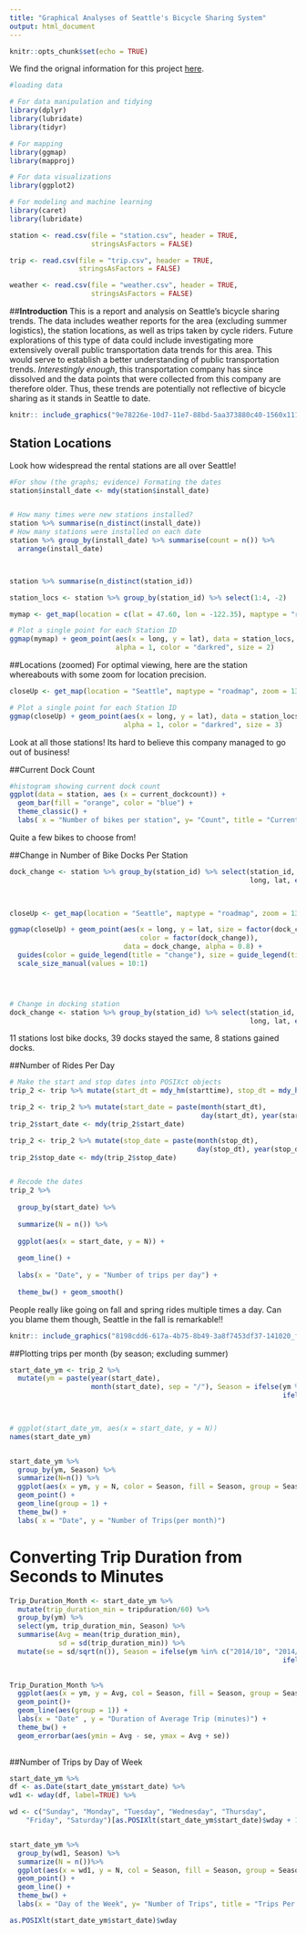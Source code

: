```yaml
---
title: "Graphical Analyses of Seattle's Bicycle Sharing System"
output: html_document
---
```



```r
knitr::opts_chunk$set(echo = TRUE)
```



We find the orignal information for this project [here](https://proquestionasker.github.io/projects/2016/11/10/bicyclesseattle/).



```r
#loading data

# For data manipulation and tidying
library(dplyr)
library(lubridate)
library(tidyr)

# For mapping
library(ggmap)
library(mapproj)

# For data visualizations
library(ggplot2)

# For modeling and machine learning
library(caret)
library(lubridate)

station <- read.csv(file = "station.csv", header = TRUE, 
                    stringsAsFactors = FALSE)

trip <- read.csv(file = "trip.csv", header = TRUE, 
                 stringsAsFactors = FALSE)

weather <- read.csv(file = "weather.csv", header = TRUE, 
                    stringsAsFactors = FALSE)
```
##**Introduction** 
This is a report and analysis on Seattle's bicycle sharing trends. The data includes weather reports for the area (excluding summer logistics), the station locations, as well as trips taken by cycle riders. Future explorations of this type of data could include investigating more extensively overall public transportation data trends for this area. This would serve to establish a better understanding of public transportation trends. *Interestingly enough*, this transportation company has since dissolved and the data points that were collected from this company are therefore older. Thus, these trends are potentially not reflective of bicycle sharing as it stands in Seattle to date.

```r
knitr:: include_graphics("9e78226e-10d7-11e7-88bd-5aa373880c40-1560x1112.jpg")
```

## **Station Locations**
Look how widespread the rental stations are all over Seattle!

```r
#For show (the graphs; evidence) Formating the dates
station$install_date <- mdy(station$install_date)


# How many times were new stations installed?
station %>% summarise(n_distinct(install_date))
# How many stations were installed on each date
station %>% group_by(install_date) %>% summarise(count = n()) %>% 
  arrange(install_date)



station %>% summarise(n_distinct(station_id))

station_locs <- station %>% group_by(station_id) %>% select(1:4, -2)

mymap <- get_map(location = c(lat = 47.60, lon = -122.35), maptype = "roadmap", zoom = 12)

# Plot a single point for each Station ID
ggmap(mymap) + geom_point(aes(x = long, y = lat), data = station_locs, 
                          alpha = 1, color = "darkred", size = 2)
```

##Locations (zoomed)
For optimal viewing, here are the station whereabouts with some zoom for location precision.
```r
closeUp <- get_map(location = "Seattle", maptype = "roadmap", zoom = 13)

# Plot a single point for each Station ID
ggmap(closeUp) + geom_point(aes(x = long, y = lat), data = station_locs, 
                            alpha = 1, color = "darkred", size = 3)
```


Look at all those stations! Its hard to believe this company managed to go out of business!


##Current Dock Count

```r
#histogram showing current dock count
ggplot(data = station, aes (x = current_dockcount)) +
  geom_bar(fill = "orange", color = "blue") +
  theme_classic() +
  labs( x = "Number of bikes per station", y= "Count", title = "Current Dock Count")
```
Quite a few bikes to choose from!




##Change in Number of Bike Docks Per Station

```r
dock_change <- station %>% group_by(station_id) %>% select(station_id, 
                                                           long, lat, ends_with("dockcount")) %>% mutate(dock_change = current_dockcount - 
                                                                                                           install_dockcount)


closeUp <- get_map(location = "Seattle", maptype = "roadmap", zoom = 13)

ggmap(closeUp) + geom_point(aes(x = long, y = lat, size = factor(dock_change), 
                                color = factor(dock_change)), 
                            data = dock_change, alpha = 0.8) + 
  guides(color = guide_legend(title = "change"), size = guide_legend(title = "change")) + 
  scale_size_manual(values = 10:1)




# Change in docking station 
dock_change <- station %>% group_by(station_id) %>% select(station_id, 
                                                           long, lat, ends_with("dockcount")) %>% mutate(dock_change = current_dockcount -     install_dockcount)


```


11 stations lost bike docks, 39 docks stayed the same, 8 stations gained docks.


##Number of Rides Per Day
```r
# Make the start and stop dates into POSIXct objects
trip_2 <- trip %>% mutate(start_dt = mdy_hm(starttime), stop_dt = mdy_hm(stoptime))

trip_2 <- trip_2 %>% mutate(start_date = paste(month(start_dt), 
                                               day(start_dt), year(start_dt), sep = "/"))
trip_2$start_date <- mdy(trip_2$start_date)

trip_2 <- trip_2 %>% mutate(stop_date = paste(month(stop_dt), 
                                              day(stop_dt), year(stop_dt), sep = "/"))
trip_2$stop_date <- mdy(trip_2$stop_date)


# Recode the dates
trip_2 %>% 
  
  group_by(start_date) %>%
  
  summarize(N = n()) %>%
  
  ggplot(aes(x = start_date, y = N)) + 
  
  geom_line() + 
  
  labs(x = "Date", y = "Number of trips per day") + 
  
  theme_bw() + geom_smooth()


```
People really like going on fall and spring rides multiple times a day. Can you blame them though, Seattle in the fall is remarkable!!

```r
knitr:: include_graphics("8198cdd6-617a-4b75-8b49-3a8f7453df37-141020_fall_october_lg2.jpg")
```

##Plotting trips per month (by season; excluding summer)

```r
start_date_ym <- trip_2 %>% 
  mutate(ym = paste(year(start_date), 
                    month(start_date), sep = "/"), Season = ifelse(ym %in% c("2014/10", "2014/11"), "Fall",
                                                                   ifelse(ym %in% c("2014/12", "2015/1", "2015/2"), "Winter",
                                                                          ifelse(ym %in% c("2015/3", "2015/4", "2015/5"), "Spring", "Summer"))))


# ggplot(start_date_ym, aes(x = start_date, y = N))
names(start_date_ym)


start_date_ym %>%
  group_by(ym, Season) %>%
  summarize(N=n()) %>%
  ggplot(aes(x = ym, y = N, color = Season, fill = Season, group = Season)) + 
  geom_point() +
  geom_line(group = 1) + 
  theme_bw() +
  labs( x = "Date", y = "Number of Trips(per month)")
```



# Converting Trip Duration from Seconds to Minutes 

```r
Trip_Duration_Month <- start_date_ym %>% 
  mutate(trip_duration_min = tripduration/60) %>% 
  group_by(ym) %>% 
  select(ym, trip_duration_min, Season) %>% 
  summarise(Avg = mean(trip_duration_min), 
            sd = sd(trip_duration_min)) %>% 
  mutate(se = sd/sqrt(n()), Season = ifelse(ym %in% c("2014/10", "2014/11"), "Fall",
                                                                   ifelse(ym %in% c("2014/12", "2015/1", "2015/2"), "Winter",
                                                                          ifelse(ym %in% c("2015/3", "2015/4", "2015/5"), "Spring", "Summer"))))

Trip_Duration_Month %>%
  ggplot(aes(x = ym, y = Avg, col = Season, fill = Season, group = Season)) + 
  geom_point()+
  geom_line(aes(group = 1)) + 
  labs(x = "Date" , y = "Duration of Average Trip (minutes)") + 
  theme_bw() + 
  geom_errorbar(aes(ymin = Avg - se, ymax = Avg + se))
  
```

##Number of Trips by Day of Week

```r
start_date_ym %>%
df <- as.Date(start_date_ym$start_date) %>%
wd1 <- wday(df, label=TRUE) %>%

wd <- c("Sunday", "Monday", "Tuesday", "Wednesday", "Thursday", 
    "Friday", "Saturday")[as.POSIXlt(start_date_ym$start_date)$wday + 1] %>%


start_date_ym %>%
  group_by(wd1, Season) %>%
  summarize(N = n())%>%
  ggplot(aes(x = wd1, y = N, col = Season, fill = Season, group = Season)) + 
  geom_point() + 
  geom_line() + 
  theme_bw() + 
  labs(x = "Day of the Week", y= "Number of Trips", title = "Trips Per Day")


```

```r
as.POSIXlt(start_date_ym$start_date)$wday
```
